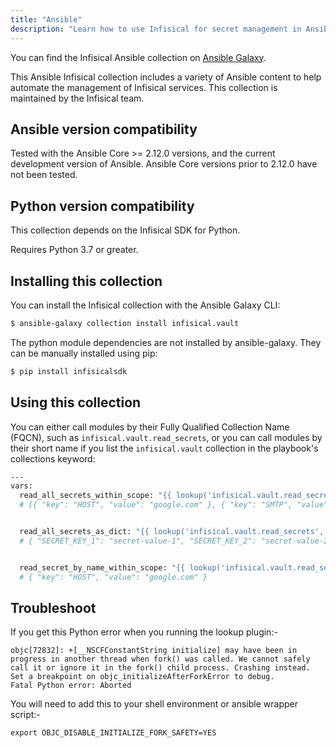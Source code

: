 ```yaml
---
title: "Ansible"
description: "Learn how to use Infisical for secret management in Ansible."
---
```


You can find the Infisical Ansible collection on [Ansible Galaxy](https://galaxy.ansible.com/ui/repo/published/infisical/vault/).


This Ansible Infisical collection includes a variety of Ansible content to help automate the management of Infisical services. This collection is maintained by the Infisical team.


## Ansible version compatibility
Tested with the Ansible Core >= 2.12.0 versions, and the current development version of Ansible. Ansible Core versions prior to 2.12.0 have not been tested.

## Python version compatibility
This collection depends on the Infisical SDK for Python.

Requires Python 3.7 or greater.

## Installing this collection
You can install the Infisical collection with the Ansible Galaxy CLI:

```bash 
$ ansible-galaxy collection install infisical.vault
```

The python module dependencies are not installed by ansible-galaxy. They can be manually installed using pip:
  
```bash
$ pip install infisicalsdk
```

## Using this collection

You can either call modules by their Fully Qualified Collection Name (FQCN), such as `infisical.vault.read_secrets`, or you can call modules by their short name if you list the `infisical.vault` collection in the playbook's collections keyword:


```bash
---
vars:
  read_all_secrets_within_scope: "{{ lookup('infisical.vault.read_secrets', universal_auth_client_id='<>', universal_auth_client_secret='<>', project_id='<>', path='/', env_slug='dev', url='https://spotify.infisical.com') }}"
  # [{ "key": "HOST", "value": "google.com" }, { "key": "SMTP", "value": "gmail.smtp.edu" }]


  read_all_secrets_as_dict: "{{ lookup('infisical.vault.read_secrets', as_dict=True, universal_auth_client_id='<>', universal_auth_client_secret='<>', project_id='<>', path='/', env_slug='dev', url='https://spotify.infisical.com') }}"
  # { "SECRET_KEY_1": "secret-value-1", "SECRET_KEY_2": "secret-value-2" } -> Can be accessed as secrets.SECRET_KEY_1


  read_secret_by_name_within_scope: "{{ lookup('infisical.vault.read_secrets', universal_auth_client_id='<>', universal_auth_client_secret='<>', project_id='<>', path='/', env_slug='dev', secret_name='HOST', url='https://spotify.infisical.com') }}"
  # { "key": "HOST", "value": "google.com" }
```


## Troubleshoot 

<Accordion title="I'm getting a error related to objc[72832]: +[__NSCFConstantString initialize]">
  If you get this Python error when you running the lookup plugin:-

  ```
  objc[72832]: +[__NSCFConstantString initialize] may have been in progress in another thread when fork() was called. We cannot safely call it or ignore it in the fork() child process. Crashing instead. Set a breakpoint on objc_initializeAfterForkError to debug.
  Fatal Python error: Aborted
  ```

  You will need to add this to your shell environment or ansible wrapper script:-

  ```
  export OBJC_DISABLE_INITIALIZE_FORK_SAFETY=YES
  ```
</Accordion>
